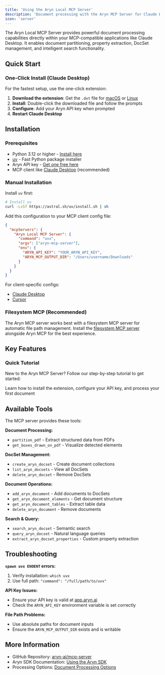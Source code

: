 ```yaml
---
title: 'Using the Aryn Local MCP Server'
description: 'Document processing with the Aryn MCP Server for Claude Desktop and other MCP clients'
icon: 'server'
---
```


The Aryn Local MCP Server provides powerful document processing capabilities directly within your MCP-compatible applications like Claude Desktop. It enables document partitioning, property extraction, DocSet management, and intelligent search functionality.

## Quick Start

### One-Click Install (Claude Desktop)

For the fastest setup, use the one-click extension:

1. **Download the extension**: Get the `.dxt` file for [macOS](https://github.com/aryn-ai/mcp-server/releases/latest/download/mcp-server-macos-latest.dxt) or [Linux](https://github.com/aryn-ai/mcp-server/releases/latest/download/mcp-server-ubuntu-latest.dxt)
2. **Install**: Double-click the downloaded file and follow the prompts
3. **Configure**: Add your Aryn API key when prompted
4. **Restart Claude Desktop**

## Installation

### Prerequisites

- Python 3.12 or higher - [Install here](https://www.python.org/downloads/)
- [uv](https://github.com/astral-sh/uv) - Fast Python package installer
- Aryn API key - [Get one free here](https://app.aryn.ai/sign-in)
- MCP client like [Claude Desktop](https://claude.ai/download) (recommended)

### Manual Installation

Install `uv` first:
```bash
# Install uv
curl -LsSf https://astral.sh/uv/install.sh | sh
```

Add this configuration to your MCP client config file:

```json
{
  "mcpServers": {
    "Aryn Local MCP Server": {
      "command": "uvx",
      "args": ["aryn-mcp-server"],
      "env": {
        "ARYN_API_KEY": "YOUR_ARYN_API_KEY",
        "ARYN_MCP_OUTPUT_DIR": "/Users/username/Downloads"
      }
    }
  }
}
```

For client-specific configs:
- [Claude Desktop](https://docs.anthropic.com/en/docs/claude-code/mcp#use-mcp-prompts-as-slash-commands)
- [Cursor](https://docs.cursor.com/en/context/mcp)

### Filesystem MCP (Recommended)

The Aryn MCP server works best with a filesystem MCP server for automatic file path management. Install the [filesystem MCP server](https://github.com/modelcontextprotocol/servers/tree/main/src/filesystem) alongside Aryn MCP for the best experience.

## Key Features

### Quick Tutorial

New to the Aryn MCP Server? Follow our step-by-step tutorial to get started:

<Card title="Getting Started Tutorial" icon="play" href="/mcp-server/tutorial">
  Learn how to install the extension, configure your API key, and process your first document
</Card>

## Available Tools

The MCP server provides these tools:

**Document Processing:**
- `partition_pdf` - Extract structured data from PDFs
- `get_boxes_drawn_on_pdf` - Visualize detected elements

**DocSet Management:**
- `create_aryn_docset` - Create document collections
- `list_aryn_docsets` - View all DocSets
- `delete_aryn_docset` - Remove DocSets

**Document Operations:**
- `add_aryn_document` - Add documents to DocSets
- `get_aryn_document_elements` - Get document structure
- `get_aryn_document_tables` - Extract table data
- `delete_aryn_document` - Remove documents

**Search & Query:**
- `search_aryn_docset` - Semantic search
- `query_aryn_docset` - Natural language queries
- `extract_aryn_docset_properties` - Custom property extraction

## Troubleshooting

**`spawn uvx ENOENT` errors:**
1. Verify installation: `which uvx`
2. Use full path: `"command": "/full/path/to/uvx"`

**API Key Issues:**
- Ensure your API key is valid at [app.aryn.ai](https://app.aryn.ai/)
- Check the `ARYN_API_KEY` environment variable is set correctly

**File Path Problems:**
- Use absolute paths for document inputs
- Ensure the `ARYN_MCP_OUTPUT_DIR` exists and is writable

## More Information

- GitHub Repository: [aryn-ai/mcp-server](https://github.com/aryn-ai/mcp-server)
- Aryn SDK Documentation: [Using the Aryn SDK](./aryn_sdk)
- Processing Options: [Document Processing Options](./processing_options)